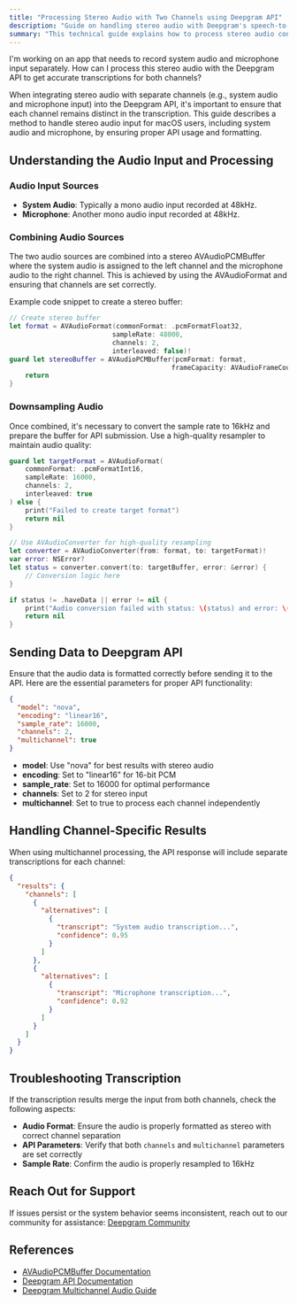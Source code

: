 ```yaml
---
title: "Processing Stereo Audio with Two Channels using Deepgram API"
description: "Guide on handling stereo audio with Deepgram's speech-to-text API for macOS."
summary: "This technical guide explains how to process stereo audio containing system audio and microphone input using Deepgram's speech recognition API. It covers combining the two channels into a stereo buffer and formatting the audio data correctly for the API."
---
```


<CommunityQuestion>I'm working on an app that needs to record system audio and microphone input separately. How can I process this stereo audio with the Deepgram API to get accurate transcriptions for both channels?</CommunityQuestion>

When integrating stereo audio with separate channels (e.g., system audio and microphone input) into the Deepgram API, it's important to ensure that each channel remains distinct in the transcription. This guide describes a method to handle stereo audio input for macOS users, including system audio and microphone, by ensuring proper API usage and formatting.

## Understanding the Audio Input and Processing

### Audio Input Sources
- **System Audio**: Typically a mono audio input recorded at 48kHz.
- **Microphone**: Another mono audio input recorded at 48kHz.

### Combining Audio Sources
The two audio sources are combined into a stereo AVAudioPCMBuffer where the system audio is assigned to the left channel and the microphone audio to the right channel. This is achieved by using the AVAudioFormat and ensuring that channels are set correctly.

Example code snippet to create a stereo buffer:
```swift
// Create stereo buffer
let format = AVAudioFormat(commonFormat: .pcmFormatFloat32,
                          sampleRate: 48000,
                          channels: 2,
                          interleaved: false)!
guard let stereoBuffer = AVAudioPCMBuffer(pcmFormat: format,
                                         frameCapacity: AVAudioFrameCount(chunkSize)) else {
    return
}
```

### Downsampling Audio
Once combined, it's necessary to convert the sample rate to 16kHz and prepare the buffer for API submission. Use a high-quality resampler to maintain audio quality:

```swift
guard let targetFormat = AVAudioFormat(
    commonFormat: .pcmFormatInt16,
    sampleRate: 16000,
    channels: 2,
    interleaved: true
) else {
    print("Failed to create target format")
    return nil
}

// Use AVAudioConverter for high-quality resampling
let converter = AVAudioConverter(from: format, to: targetFormat)!
var error: NSError?
let status = converter.convert(to: targetBuffer, error: &error) { 
    // Conversion logic here
}

if status != .haveData || error != nil {
    print("Audio conversion failed with status: \(status) and error: \(String(describing: error))")
    return nil
}
```

## Sending Data to Deepgram API
Ensure that the audio data is formatted correctly before sending it to the API. Here are the essential parameters for proper API functionality:

```json
{
  "model": "nova",
  "encoding": "linear16",
  "sample_rate": 16000,
  "channels": 2,
  "multichannel": true
}
```

- **model**: Use "nova" for best results with stereo audio
- **encoding**: Set to "linear16" for 16-bit PCM
- **sample_rate**: Set to 16000 for optimal performance
- **channels**: Set to 2 for stereo input
- **multichannel**: Set to true to process each channel independently

## Handling Channel-Specific Results

When using multichannel processing, the API response will include separate transcriptions for each channel:

```json
{
  "results": {
    "channels": [
      {
        "alternatives": [
          {
            "transcript": "System audio transcription...",
            "confidence": 0.95
          }
        ]
      },
      {
        "alternatives": [
          {
            "transcript": "Microphone transcription...",
            "confidence": 0.92
          }
        ]
      }
    ]
  }
}
```

## Troubleshooting Transcription

If the transcription results merge the input from both channels, check the following aspects:
- **Audio Format**: Ensure the audio is properly formatted as stereo with correct channel separation
- **API Parameters**: Verify that both `channels` and `multichannel` parameters are set correctly
- **Sample Rate**: Confirm the audio is properly resampled to 16kHz

## Reach Out for Support

If issues persist or the system behavior seems inconsistent, reach out to our community for assistance: [Deepgram Community](https://discord.gg/deepgram)

## References
- [AVAudioPCMBuffer Documentation](https://developer.apple.com/documentation/avfaudio/avaudiopcmbuffer)
- [Deepgram API Documentation](https://developers.deepgram.com/docs/getting-started-with-live-streaming-audio)
- [Deepgram Multichannel Audio Guide](https://developers.deepgram.com/docs/multichannel-audio)